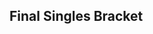{{DISPLAYTITLE:Game Underground Tournament Spectacular 3: Singles Bracket}}
{{tabs static
|name1=Overview
|link1=GUTS 3
|name2=Singles Bracket
|link2=GUTS 3/Singles Bracket
|This=2
}}
{{:GUTS 3/Winner's Bracket}}
{{:GUTS 3/Loser's Bracket}}
<onlyinclude>
==Final Singles Bracket==
{{DEFinalSmwBracket
|tourneylink=GUTS 3
|tourneyname=GUTS 3
|l1placement=4
|r2placement=3
|r3loserplacement=2
|r3winnerplacement=1
|column-width=200

<!-- FROM WINNERS -->
|r1m1p1=Hax |r1m1p1flag=us |r1m1p1score=3
|r1m1p2=The Moon |r1m1p2flag=us |r1m1p2score=2
|r1m1win=1
|r1m1p1char1=fox |r1m1p2char1=marth |r1m1p1stock1=0 |r1m1p2stock1=2 |r1m1win1=2 |r1m1stage1=Battlefield
|r1m1p1char2=fox |r1m1p2char2=marth |r1m1p1stock2=3 |r1m1p2stock2=0 |r1m1win2=1 |r1m1stage2=Battlefield
|r1m1p1char3=fox |r1m1p2char3=marth |r1m1p1stock3=2 |r1m1p2stock3=0 |r1m1win3=1 |r1m1stage3=Yoshi's Story
|r1m1p1char4=fox |r1m1p2char4=marth |r1m1p1stock4=0 |r1m1p2stock4=3 |r1m1win4=2 |r1m1stage4=Yoshi's Story
|r1m1p1char5=fox |r1m1p2char5=marth |r1m1p1stock5=2 |r1m1p2stock5=0 |r1m1win5=1 |r1m1stage5=Dream Land
|r1m1date=September 21st, 0214
|r1m1finished=true
|r1m1details={{BracketMatchDetails|lrthread=|vod=}}

<!-- FROM LOSERS -->
|l1m1p1=Slox |l1m1p1flag=us |l1m1p1score=3
|l1m1p2=MattDotZeb |l1m1p2flag=us |l1m1p2score=1
|l1m1win=1
|l1m1p1char1=fox |l1m1p2char1=falco |l1m1p1stock1=2 |l1m1p2stock1=0 |l1m1win1=1 |l1m1stage1=Battlefield
|l1m1p1char2=fox |l1m1p2char2=falco |l1m1p1stock2=1 |l1m1p2stock2=0 |l1m1win2=1 |l1m1stage2=Pokémon Stadium
|l1m1p1char3=fox |l1m1p2char3=falco |l1m1p1stock3=0 |l1m1p2stock3=1 |l1m1win3=2 |l1m1stage3=Final Destination
|l1m1p1char4=fox |l1m1p2char4=falco |l1m1p1stock4=1 |l1m1p2stock4=0 |l1m1win4=1 |l1m1stage4=Yoshi's Story
|l1m1p1char5= |l1m1p2char5= |l1m1p1stock5= |l1m1p2stock5= |l1m1win5= |l1m1stage5=
|l1m1date=September 21st, 2014
|l1m1finished=true
|l1m1details={{BracketMatchDetails|lrthread=|vod=}}

<!-- LOSERS FINALS -->
|r2m1p1=The Moon |r2m1p1flag=us |r2m1p1score=2
|r2m1p2=Slox |r2m1p2flag=us |r2m1p2score=3
|r2m1win=2
|r2m1p1char1=marth |r2m1p2char1=fox |r2m1p1stock1=2 |r2m1p2stock1=0 |r2m1win1=1 |r2m1stage1=Battlefield
|r2m1p1char2=marth |r2m1p2char2=fox |r2m1p1stock2=2 |r2m1p2stock2=0 |r2m1win2=1 |r2m1stage2=Pokémon Stadium
|r2m1p1char3=marth |r2m1p2char3=captain falcon |r2m1p1stock3=0 |r2m1p2stock3=1 |r2m1win3=2 |r2m1stage3=Dream Land
|r2m1p1char4=marth |r2m1p2char4=captain falcon |r2m1p1stock4=0 |r2m1p2stock4=1 |r2m1win4=2 |r2m1stage4=Yoshi's Story
|r2m1p1char5=marth |r2m1p2char5=captain falcon |r2m1p1stock5=0 |r2m1p2stock5=1 |r2m1win5=2 |r2m1stage5=Yoshi's Story
|r2m1date=September 21st, 2014
|r2m1finished=true
|r2m1details={{BracketMatchDetails|lrthread=|vod=}}

<!-- GRAND FINALS -->
|r3m1p1=Hax |r3m1p1flag=us |r3m1p1score1=3
|r3m1p2=Slox |r3m1p2flag=us |r3m1p2score1=2
|r3m1win=1
|r3m1p1char1=fox |r3m1p2char1=captain falcon |r3m1p1stock1=0 |r3m1p2stock1=2 |r3m1win1=2 |r3m1stage1=Battlefield
|r3m1p1char2=fox |r3m1p2char2=captain falcon |r3m1p1stock2=4 |r3m1p2stock2=0 |r3m1win2=1 |r3m1stage2=Fountain of Dreams
|r3m1p1char3=fox |r3m1p2char3=captain falcon |r3m1p1stock3=0 |r3m1p2stock3=1 |r3m1win3=2 |r3m1stage3=Pokémon Stadium
|r3m1p1char4=fox |r3m1p2char4=captain falcon |r3m1p1stock4=3 |r3m1p2stock4=0 |r3m1win4=1 |r3m1stage4=Yoshi's Story
|r3m1p1char5=fox |r3m1p2char5=captain falcon |r3m1p1stock5=1 |r3m1p2stock5=0 |r3m1win5=1 |r3m1stage5=Final Destination
|r3m1date=September 21st, 2014
|r3m1finished=true
|r3m1details={{BracketMatchDetails|lrthread=|vod=}}
}}
</onlyinclude>
